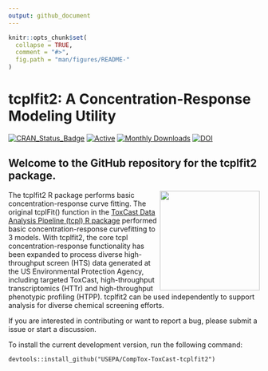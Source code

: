 ```yaml
---
output: github_document
---
```


<!-- README.md is generated from README.Rmd. Please edit that file -->

```r
knitr::opts_chunk$set(
  collapse = TRUE,
  comment = "#>",
  fig.path = "man/figures/README-"
)
```

# tcplfit2: A Concentration-Response Modeling Utility

<!-- badges: start -->

[![CRAN_Status_Badge](https://www.r-pkg.org/badges/version/tcplfit2)](https://cran.r-project.org/package=tcplfit2)
[![Active](http://img.shields.io/badge/Status-Active-green.svg)](https://cran.r-project.org/package=tcplfit2) 
[![Monthly Downloads](https://cranlogs.r-pkg.org/badges/last-month/tcplfit2?color=7BAFD4)](https://cranlogs.r-pkg.org/badges/last-month/tcplfit2?color=7BAFD4)
[![DOI](https://zenodo.org/badge/doi/10.32614/CRAN.package.tcplfit2.svg)](http://dx.doi.org/10.32614/CRAN.package.tcplfit2)

<!-- badges: end -->

## Welcome to the GitHub repository for the tcplfit2 package.

<a href="https://CRAN.R-project.org/package=tcplfit2"><img src="vignettes/img/tcplfit2_hex.png" width="200" align="right" /></a>

The tcplfit2 R package performs basic concentration-response curve fitting. The original tcplFit() function in the [ToxCast Data Analysis Pipeline (tcpl) R package](https://github.com/USEPA/CompTox-ToxCast-tcpl) performed basic concentration-response curvefitting to 3 models. With tcplfit2, the core tcpl concentration-response functionality has been expanded to process diverse high-throughput screen (HTS) data generated at the US Environmental Protection Agency, including targeted ToxCast, high-throughput transcriptomics (HTTr) and high-throughput phenotypic profiling (HTPP). tcplfit2 can be used independently to support analysis for diverse chemical screening efforts.

If you are interested in contributing or want to report a bug, please submit a issue or start a discussion. 

To install the current development version, run the following command: 

    devtools::install_github("USEPA/CompTox-ToxCast-tcplfit2")

